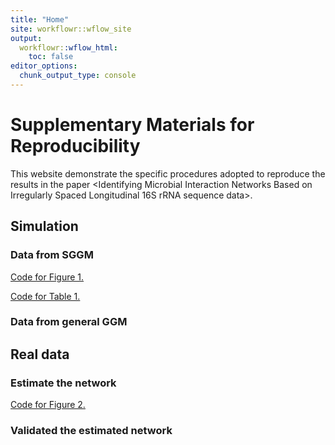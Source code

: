 ```yaml
---
title: "Home"
site: workflowr::wflow_site
output:
  workflowr::wflow_html:
    toc: false
editor_options:
  chunk_output_type: console
---
```


# Supplementary Materials for Reproducibility

This website demonstrate the specific procedures adopted to reproduce the 
results in the paper <Identifying Microbial Interaction Networks Based on Irregularly Spaced Longitudinal 16S rRNA sequence data>. 

## Simulation

### Data from SGGM 

[Code for Figure 1.](figure1.html)


[Code for Table 1.](table1.html)

### Data from general GGM


## Real data

### Estimate the network 

[Code for Figure 2.](network_real_data.html)

### Validated the estimated network

